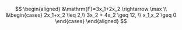 $$
\begin{aligned}
&\mathrm{F}=3x_1+2x_2 \rightarrow \max \\
&\begin{cases}
2x_1+x_2 \leq 2,\\
3x_2 + 4x_2 \geq 12, \\
x_1,x_2 \geq 0
\end{cases}
\end{aligned}
$$
